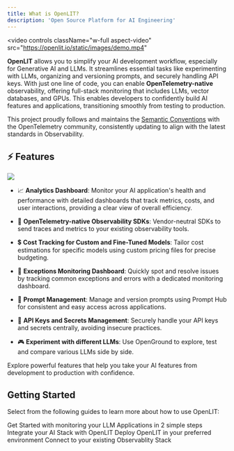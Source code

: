 ```yaml
---
title: What is OpenLIT?
description: 'Open Source Platform for AI Engineering'
---
```


<video
  controls
  className="w-full aspect-video"
  src="https://openlit.io/static/images/demo.mp4"
></video>

**OpenLIT** allows you to simplify your AI development workflow, especially for Generative AI and LLMs. It streamlines essential tasks like experimenting with LLMs, organizing and versioning prompts, and securely handling API keys. 
With just one line of code, you can enable **OpenTelemetry-native** observability, offering full-stack monitoring that includes LLMs, vector databases, and GPUs. This enables developers to confidently build AI features and applications, transitioning smoothly from testing to production.

This project proudly follows and maintains the [Semantic Conventions](https://github.com/open-telemetry/semantic-conventions/tree/main/docs/gen-ai) with the OpenTelemetry community, consistently updating to align with the latest standards in Observability.

## ⚡ Features

<Frame>
  <img src="https://github.com/openlit/.github/raw/main/profile/assets/openlit-feature-banner.png?raw=true" />
</Frame>

- 📈 **Analytics Dashboard**: Monitor your AI application's health and performance with detailed dashboards that track metrics, costs, and user interactions, providing a clear view of overall efficiency.

- 🔌 **OpenTelemetry-native Observability SDKs**: Vendor-neutral SDKs to send traces and metrics to your existing observability tools. 

- 💲 **Cost Tracking for Custom and Fine-Tuned Models**: Tailor cost estimations for specific models using custom pricing files for precise budgeting.

- 🐛 **Exceptions Monitoring Dashboard**: Quickly spot and resolve issues by tracking common exceptions and errors with a dedicated monitoring dashboard.

- 💭 **Prompt Management**: Manage and version prompts using Prompt Hub for consistent and easy access across applications.

- 🔑 **API Keys and Secrets Management**: Securely handle your API keys and secrets centrally, avoiding insecure practices.

- 🎮 **Experiment with different LLMs**: Use OpenGround to explore, test and compare various LLMs side by side.

<CardGroup cols={1}>
<Card title="Take a Look at All Features in Detail" href="/latest/openlit/overview" icon='bolt'>
Explore powerful features that help you take your AI features from development to production with confidence.
</Card>
</CardGroup>

## Getting Started
Select from the following guides to learn more about how to use OpenLIT:

<CardGroup cols={2}>
<Card title="Quickstart: LLM Observability" href="/latest/openlit/quickstart" icon='bolt'>
Get Started with monitoring your LLM Applications in 2 simple steps
</Card>
<Card title="Integrations" href="/latest/sdk/integrations/introduction" icon='circle-nodes'>
Integrate your AI Stack with OpenLIT 
</Card>
<Card title="Installation" href="/latest/installation" icon='circle-down'>
Deploy OpenLIT in your preferred environment 
</Card>
<Card title="Connections" href="/latest/sdk/destinations/intro" icon='link'>
Connect to your existing Observablity Stack
</Card>
</CardGroup>
